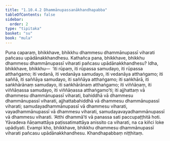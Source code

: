 ```yaml
---
title: "1.10.4.2 Dhammānupassanākhandhapabba"
tableOfContents: false
sidebar:
  order: 2
type: "tipitaka"
basket: "su"
book: "mula"
---
```



<DynamicBreadcrumb />

<Division number="116" book="mula">

<Paragraph number="373" book="mula">
Puna caparaṃ, bhikkhave, bhikkhu dhammesu dhammānupassī viharati pañcasu upādānakkhandhesu. Kathañca pana, bhikkhave, bhikkhu dhammesu dhammānupassī viharati pañcasu upādānakkhandhesu? Idha, bhikkhave, bhikkhu—  ‘iti rūpaṃ, iti rūpassa samudayo, iti rūpassa atthaṅgamo; iti vedanā, iti vedanāya samudayo, iti vedanāya atthaṅgamo; iti saññā, iti saññāya samudayo, iti saññāya atthaṅgamo; iti saṅkhārā, iti saṅkhārānaṃ samudayo, iti saṅkhārānaṃ atthaṅgamo; iti viññāṇaṃ, iti viññāṇassa samudayo, iti viññāṇassa atthaṅgamo’ti; iti ajjhattaṃ vā dhammesu dhammānupassī viharati, bahiddhā vā dhammesu dhammānupassī viharati, ajjhattabahiddhā vā dhammesu dhammānupassī viharati; samudayadhammānupassī vā dhammesu viharati, vayadhammānupassī vā dhammesu viharati, samudayavayadhammānupassī vā dhammesu viharati. ‘Atthi dhammā’ti vā panassa sati paccupaṭṭhitā hoti. Yāvadeva ñāṇamattāya paṭissatimattāya anissito ca viharati, na ca kiñci loke upādiyati. Evampi kho, bhikkhave, bhikkhu dhammesu dhammānupassī viharati pañcasu upādānakkhandhesu.

</Paragraph>
</Division>

<Paragraph number="374" type="center" book="mula">
Khandhapabbaṃ niṭṭhitaṃ.
</Paragraph>